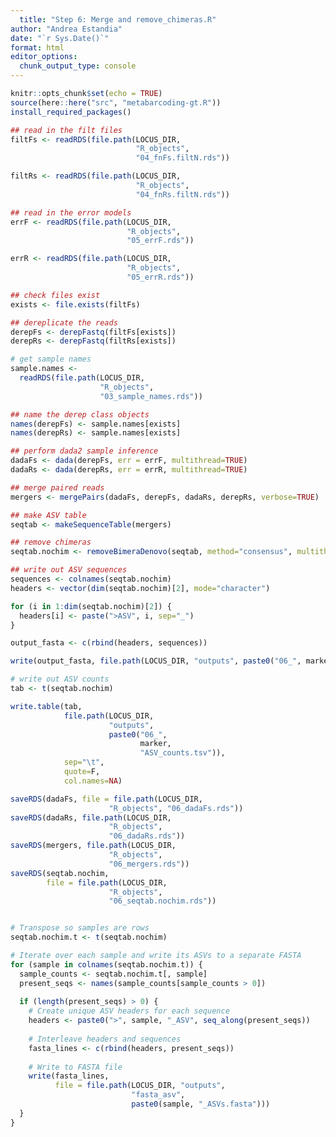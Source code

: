 ```yaml
---
  title: "Step 6: Merge and remove_chimeras.R"
author: "Andrea Estandia"
date: "`r Sys.Date()`"
format: html
editor_options: 
  chunk_output_type: console
---
```

  
```r
knitr::opts_chunk$set(echo = TRUE)
source(here::here("src", "metabarcoding-gt.R"))
install_required_packages()
```

```r
## read in the filt files
filtFs <- readRDS(file.path(LOCUS_DIR, 
                            "R_objects", 
                            "04_fnFs.filtN.rds"))

filtRs <- readRDS(file.path(LOCUS_DIR, 
                            "R_objects", 
                            "04_fnRs.filtN.rds"))

## read in the error models
errF <- readRDS(file.path(LOCUS_DIR, 
                          "R_objects", 
                          "05_errF.rds"))

errR <- readRDS(file.path(LOCUS_DIR, 
                          "R_objects", 
                          "05_errR.rds"))

## check files exist
exists <- file.exists(filtFs)

## dereplicate the reads
derepFs <- derepFastq(filtFs[exists])
derepRs <- derepFastq(filtRs[exists])

# get sample names
sample.names <- 
  readRDS(file.path(LOCUS_DIR, 
                    "R_objects", 
                    "03_sample_names.rds"))

## name the derep class objects
names(derepFs) <- sample.names[exists]
names(derepRs) <- sample.names[exists]

## perform dada2 sample inference
dadaFs <- dada(derepFs, err = errF, multithread=TRUE)
dadaRs <- dada(derepRs, err = errR, multithread=TRUE)

## merge paired reads
mergers <- mergePairs(dadaFs, derepFs, dadaRs, derepRs, verbose=TRUE)

## make ASV table
seqtab <- makeSequenceTable(mergers)

## remove chimeras
seqtab.nochim <- removeBimeraDenovo(seqtab, method="consensus", multithread=TRUE, verbose=TRUE)

## write out ASV sequences
sequences <- colnames(seqtab.nochim)
headers <- vector(dim(seqtab.nochim)[2], mode="character")

for (i in 1:dim(seqtab.nochim)[2]) {
  headers[i] <- paste(">ASV", i, sep="_")
}

output_fasta <- c(rbind(headers, sequences))

write(output_fasta, file.path(LOCUS_DIR, "outputs", paste0("06_", marker, "ASV_seqs.fasta")))

# write out ASV counts
tab <- t(seqtab.nochim)

write.table(tab, 
            file.path(LOCUS_DIR, 
                      "outputs", 
                      paste0("06_", 
                             marker, 
                             "ASV_counts.tsv")), 
            sep="\t",
            quote=F, 
            col.names=NA)

saveRDS(dadaFs, file = file.path(LOCUS_DIR, 
                      "R_objects", "06_dadaFs.rds"))
saveRDS(dadaRs, file.path(LOCUS_DIR, 
                      "R_objects",
                      "06_dadaRs.rds"))
saveRDS(mergers, file.path(LOCUS_DIR, 
                      "R_objects",
                      "06_mergers.rds"))
saveRDS(seqtab.nochim, 
        file = file.path(LOCUS_DIR, 
                      "R_objects", 
                      "06_seqtab.nochim.rds"))


# Transpose so samples are rows
seqtab.nochim.t <- t(seqtab.nochim)

# Iterate over each sample and write its ASVs to a separate FASTA
for (sample in colnames(seqtab.nochim.t)) {
  sample_counts <- seqtab.nochim.t[, sample]
  present_seqs <- names(sample_counts[sample_counts > 0])
  
  if (length(present_seqs) > 0) {
    # Create unique ASV headers for each sequence
    headers <- paste0(">", sample, "_ASV", seq_along(present_seqs))
    
    # Interleave headers and sequences
    fasta_lines <- c(rbind(headers, present_seqs))
    
    # Write to FASTA file
    write(fasta_lines, 
          file = file.path(LOCUS_DIR, "outputs",
                           "fasta_asv",
                           paste0(sample, "_ASVs.fasta")))
  }
}
```